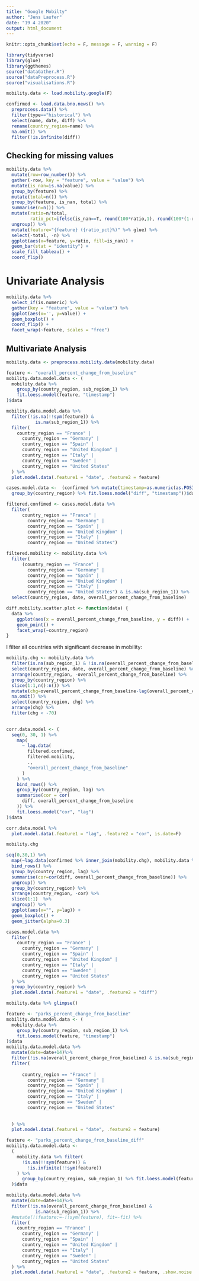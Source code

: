 ```yaml
---
title: "Google Mobilty"
author: "Jens Laufer"
date: "19 4 2020"
output: html_document
---
```


```r
knitr::opts_chunk$set(echo = F, message = F, warning = F)
```

```r
library(tidyverse)
library(glue)
library(ggthemes)
source("dataGather.R")
source("dataPreprocess.R")
source("visualisations.R")
```

```r
mobility.data <- load.mobility.google(F) 
```


```r
confirmed <- load.data.bno.news() %>% 
  preprocess.data() %>% 
  filter(type=="historical") %>% 
  select(name, date, diff) %>% 
  rename(country_region=name) %>% 
  na.omit() %>% 
  filter(!is.infinite(diff))
```



## Checking for missing values 



```r
mobility.data %>% 
  mutate(row=row_number()) %>% 
  gather(-row, key = "feature", value = "value") %>% 
  mutate(is_nan=is.na(value)) %>% 
  group_by(feature) %>% 
  mutate(total=n()) %>% 
  group_by(feature, is_nan, total) %>% 
  summarise(n=n()) %>%
  mutate(ratio=n/total, 
         ratio_pct=ifelse(is_nan==T, round(100*ratio,1), round(100*(1-ratio),1))) %>% 
  ungroup() %>%
  mutate(feature="{feature} ({ratio_pct}%)" %>% glue) %>% 
  select(-total, -n) %>% 
  ggplot(aes(x=feature, y=ratio, fill=is_nan)) +
  geom_bar(stat = "identity") +
  scale_fill_tableau() +
  coord_flip()

```




# Univariate Analysis



```r
mobility.data %>% 
  select_if(is.numeric) %>% 
  gather(key = "feature", value = "value") %>% 
  ggplot(aes(x='', y=value)) +
  geom_boxplot() +
  coord_flip() +
  facet_wrap(~feature, scales = "free") 
```



## Multivariate Analysis

```r
mobility.data <- preprocess.mobility.data(mobility.data)
```



```r
feature <- "overall_percent_change_from_baseline"
mobility.data.model.data <- (
  mobility.data %>%
    group_by(country_region, sub_region_1) %>%
    fit.loess.model(feature, "timestamp")
)$data
```

```r
mobility.data.model.data %>%
  filter(!is.na(!!sym(feature)) &
           is.na(sub_region_1)) %>%
  filter(
    country_region == "France" |
      country_region == "Germany" |
      country_region == "Spain" |
      country_region == "United Kingdom" |
      country_region == "Italy" |
      country_region == "Sweden" |
      country_region == "United States"
  ) %>%
  plot.model.data(.feature1 = "date", .feature2 = feature)
```





```r
cases.model.data <-  (confirmed %>% mutate(timestamp=as.numeric(as.POSIXct(date))) %>% 
  group_by(country_region) %>% fit.loess.model("diff", "timestamp"))$data
```




```r
filtered.confimed <- cases.model.data %>% 
  filter(
      country_region == "France" |
        country_region == "Germany" |
        country_region == "Spain" |
        country_region == "United Kingdom" |
        country_region == "Italy" |
        country_region == "United States") 
```

```r
filtered.mobility <- mobility.data %>% 
  filter(
      (country_region == "France" |
        country_region == "Germany" |
        country_region == "Spain" |
        country_region == "United Kingdom" |
        country_region == "Italy" |
        country_region == "United States") & is.na(sub_region_1)) %>% 
  select(country_region, date, overall_percent_change_from_baseline) 
```



```r
diff.mobility.scatter.plot <- function(data) {
  data %>%
    ggplot(aes(x = overall_percent_change_from_baseline, y = diff)) +
    geom_point() +
    facet_wrap(~country_region)
}
```


I filter all countries with significant decrease in mobility:

```r
mobility.chg <- mobility.data %>% 
  filter(is.na(sub_region_1) & !is.na(overall_percent_change_from_baseline)) %>% 
  select(country_region, date, overall_percent_change_from_baseline) %>% 
  arrange(country_region, -overall_percent_change_from_baseline) %>% 
  group_by(country_region) %>% 
  slice(1:1,n():n()) %>% 
  mutate(chg=overall_percent_change_from_baseline-lag(overall_percent_change_from_baseline)) %>% 
  na.omit() %>% 
  select(country_region, chg) %>% 
  arrange(chg) %>% 
  filter(chg < -70)
  
```




```r


corr.data.model <- (
  seq(0, 30, 1) %>%
    map(
      ~ lag.data(
        filtered.confimed,
        filtered.mobility,
        .,
        "overall_percent_change_from_baseline"
      )
    ) %>%
    bind_rows() %>%
    group_by(country_region, lag) %>%
    summarise(cor = cor(
      diff, overall_percent_change_from_baseline
    )) %>%
    fit.loess.model("cor", "lag")
)$data

corr.data.model %>%
  plot.model.data(.feature1 = "lag", .feature2 = "cor", is.date=F)
```


```r
mobility.chg
```



```r
seq(0,30,1) %>% 
  map(~lag.data(confirmed %>% inner_join(mobility.chg), mobility.data %>% inner_join(mobility.chg), ., "overall_percent_change_from_baseline")) %>% 
  bind_rows() %>% 
  group_by(country_region, lag) %>% 
  summarise(cor=cor(diff, overall_percent_change_from_baseline)) %>% 
  ungroup() %>% 
  group_by(country_region) %>% 
  arrange(country_region, -cor) %>% 
  slice(1:1)  %>% 
  ungroup() %>% 
  ggplot(aes(x="", y=lag)) +
  geom_boxplot() +
  geom_jitter(alpha=0.3)
```


```r
cases.model.data %>%
  filter(
    country_region == "France" |
      country_region == "Germany" |
      country_region == "Spain" |
      country_region == "United Kingdom" |
      country_region == "Italy" |
      country_region == "Sweden" |
      country_region == "United States"
  ) %>%
  group_by(country_region) %>%
  plot.model.data(.feature1 = "date", .feature2 = "diff")
```
```r
mobility.data %>% glimpse()
```


```r
feature <- "parks_percent_change_from_baseline"
mobility.data.model.data <- (
  mobility.data %>%
    group_by(country_region, sub_region_1) %>%
    fit.loess.model(feature, "timestamp")
)$data
mobility.data.model.data %>% 
  mutate(date=date+14)%>%
  filter(!is.na(overall_percent_change_from_baseline) & is.na(sub_region_1)) %>% 
  filter(
    
      country_region == "France" |
        country_region == "Germany" |
        country_region == "Spain" |
        country_region == "United Kingdom" |
        country_region == "Italy" |
        country_region == "Sweden" |
        country_region == "United States"
    
    
  ) %>% 
  plot.model.data(.feature1 = "date", .feature2 = feature)
```


```r

feature <- "parks_percent_change_from_baseline_diff"
mobility.data.model.data <-
  (
    mobility.data %>% filter(
      !is.na(!!sym(feature)) &
        !is.infinite(!!sym(feature))
    ) %>%
      group_by(country_region, sub_region_1) %>% fit.loess.model(feature, "timestamp")
  )$data

mobility.data.model.data %>%
  mutate(date=date+14)%>%
  filter(!is.na(overall_percent_change_from_baseline) &
           is.na(sub_region_1)) %>%
  #mutate(!!feature:=-!!sym(feature), fit=-fit) %>% 
  filter(
    country_region == "France" |
      country_region == "Germany" |
      country_region == "Spain" |
      country_region == "United Kingdom" |
      country_region == "Italy" |
      country_region == "Sweden" |
      country_region == "United States"
  ) %>%
  plot.model.data(.feature1 = "date", .feature2 = feature, .show.noise = T)
```



